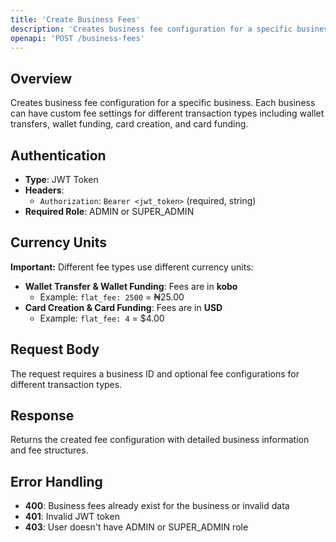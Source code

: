 ```yaml
---
title: 'Create Business Fees'
description: 'Creates business fee configuration for a specific business with custom fee settings for different transaction types'
openapi: 'POST /business-fees'
---
```


## Overview

Creates business fee configuration for a specific business. Each business can have custom fee settings for different transaction types including wallet transfers, wallet funding, card creation, and card funding.

## Authentication

- **Type**: JWT Token
- **Headers**:
  - `Authorization`: `Bearer <jwt_token>` (required, string)
- **Required Role**: ADMIN or SUPER_ADMIN

## Currency Units

**Important:** Different fee types use different currency units:
- **Wallet Transfer & Wallet Funding**: Fees are in **kobo** 
  - Example: `flat_fee: 2500` = ₦25.00
- **Card Creation & Card Funding**: Fees are in **USD**
  - Example: `flat_fee: 4` = $4.00

## Request Body

The request requires a business ID and optional fee configurations for different transaction types.

## Response

Returns the created fee configuration with detailed business information and fee structures.

## Error Handling

- **400**: Business fees already exist for the business or invalid data
- **401**: Invalid JWT token
- **403**: User doesn't have ADMIN or SUPER_ADMIN role
